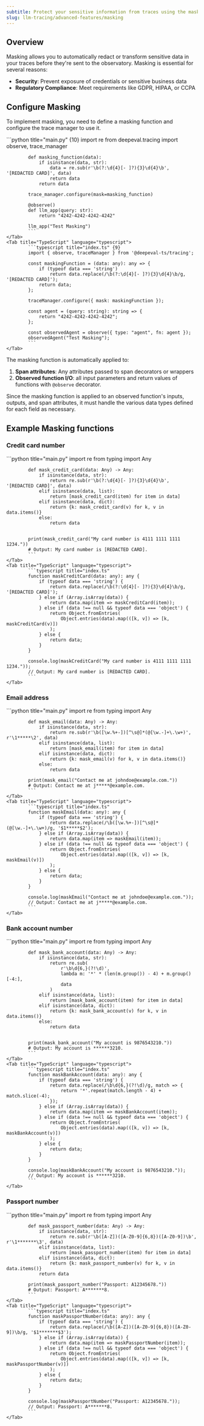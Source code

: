 ```yaml
---
subtitle: Protect your sensitive information from traces using the masking feature
slug: llm-tracing/advanced-features/masking
---
```


## Overview

Masking allows you to automatically redact or transform sensitive data in your traces before they're sent to the observatory. Masking is essential for several reasons:

- **Security**: Prevent exposure of credentials or sensitive business data
- **Regulatory Compliance**: Meet requirements like GDPR, HIPAA, or CCPA

## Configure Masking

To implement masking, you need to define a masking function and configure the trace manager to use it.

<Tabs>
    <Tab title="Python" language="python">
            ```python title="main.py" {10}
            import re
            from deepeval.tracing import observe, trace_manager
            
            def masking_function(data):
                if isinstance(data, str):
                    data = re.sub(r'\b(?:\d{4}[- ]?){3}\d{4}\b', '[REDACTED CARD]', data)
                    return data
                return data
            
            trace_manager.configure(mask=masking_function)
            
            @observe()
            def llm_app(query: str):
                return "4242-4242-4242-4242"
            
            llm_app("Test Masking")
            ```
    </Tab>
    <Tab title="TypeScript" language="typescript">
            ```typescript title="index.ts" {9}
            import { observe, traceManager } from '@deepeval-ts/tracing';

            const maskingFunction = (data: any): any => {
                if (typeof data === 'string')
                    return data.replace(/\b(?:\d{4}[- ]?){3}\d{4}\b/g, '[REDACTED CARD]');
                return data;
            };

            traceManager.configure({ mask: maskingFunction });

            const agent = (query: string): string => {
                return "4242-4242-4242-4242";
            };

            const observedAgent = observe({ type: "agent", fn: agent });
            observedAgent("Test Masking");
            ```
    </Tab>

</Tabs>

The masking function is automatically applied to:

1. **Span attributes**: Any attributes passed to span decorators or wrappers
2. **Observed function I/O**: all input parameters and return values of functions with `@observe` decorator.

<Note>
Since the masking function is applied to an observed function's inputs, outputs, and span attributes, it must handle the various data types defined for each field as necessary.
</Note>

## Example Masking functions

### Credit card number

<Tabs>
    <Tab title="Python" language="python">
            ```python title="main.py"
            import re
            from typing import Any
            
            def mask_credit_card(data: Any) -> Any:
                if isinstance(data, str):
                    return re.sub(r'\b(?:\d{4}[- ]?){3}\d{4}\b', '[REDACTED CARD]', data)
                elif isinstance(data, list):
                    return [mask_credit_card(item) for item in data]
                elif isinstance(data, dict):
                    return {k: mask_credit_card(v) for k, v in data.items()}
                else:
                    return data
            
            
            print(mask_credit_card("My card number is 4111 1111 1111 1234."))
            # Output: My card number is [REDACTED CARD].
            ```
    </Tab>
    <Tab title="TypeScript" language="typescript">
            ```typescript title="index.ts"
            function maskCreditCard(data: any): any {
                if (typeof data === 'string') {
                    return data.replace(/\b(?:\d{4}[- ]?){3}\d{4}\b/g, '[REDACTED CARD]');
                } else if (Array.isArray(data)) {
                    return data.map(item => maskCreditCard(item));
                } else if (data !== null && typeof data === 'object') {
                    return Object.fromEntries(
                        Object.entries(data).map(([k, v]) => [k, maskCreditCard(v)])
                    );
                } else {
                    return data;
                }
            }
            
            console.log(maskCreditCard("My card number is 4111 1111 1111 1234."));
            // Output: My card number is [REDACTED CARD].
            ```
    </Tab>
</Tabs>

### Email address

<Tabs>
    <Tab title="Python" language="python">
            ```python title="main.py"
            import re
            from typing import Any
            
            def mask_email(data: Any) -> Any:
                if isinstance(data, str):
                    return re.sub(r'\b([\w.%+-])[^\s@]*(@[\w.-]+\.\w+)', r'\1*****\2', data)
                elif isinstance(data, list):
                    return [mask_email(item) for item in data]
                elif isinstance(data, dict):
                    return {k: mask_email(v) for k, v in data.items()}
                else:
                    return data
            
            print(mask_email("Contact me at johndoe@example.com."))
            # Output: Contact me at j*****@example.com.
            ```
    </Tab>
    <Tab title="TypeScript" language="typescript">
            ```typescript title="index.ts"
            function maskEmail(data: any): any {
                if (typeof data === 'string') {
                    return data.replace(/\b([\w.%+-])[^\s@]*(@[\w.-]+\.\w+)/g, '$1*****$2');
                } else if (Array.isArray(data)) {
                    return data.map(item => maskEmail(item));
                } else if (data !== null && typeof data === 'object') {
                    return Object.fromEntries(
                        Object.entries(data).map(([k, v]) => [k, maskEmail(v)])
                    );
                } else {
                    return data;
                }
            }
            
            console.log(maskEmail("Contact me at johndoe@example.com."));
            // Output: Contact me at j*****@example.com.
            ```
    </Tab>
</Tabs>

### Bank account number

<Tabs>
    <Tab title="Python" language="python">
            ```python title="main.py"
            import re
            from typing import Any
            
            def mask_bank_account(data: Any) -> Any:
                if isinstance(data, str):
                    return re.sub(
                        r'\b\d{6,}(?!\d)',
                        lambda m: '*' * (len(m.group()) - 4) + m.group()[-4:],
                        data
                    )
                elif isinstance(data, list):
                    return [mask_bank_account(item) for item in data]
                elif isinstance(data, dict):
                    return {k: mask_bank_account(v) for k, v in data.items()}
                else:
                    return data
            
            
            print(mask_bank_account("My account is 9876543210."))
            # Output: My account is ******3210.
            ```
    </Tab>
    <Tab title="TypeScript" language="typescript">
            ```typescript title="index.ts"
            function maskBankAccount(data: any): any {
                if (typeof data === 'string') {
                    return data.replace(/\b\d{6,}(?!\d)/g, match => {
                        return '*'.repeat(match.length - 4) + match.slice(-4);
                    });
                } else if (Array.isArray(data)) {
                    return data.map(item => maskBankAccount(item));
                } else if (data !== null && typeof data === 'object') {
                    return Object.fromEntries(
                        Object.entries(data).map(([k, v]) => [k, maskBankAccount(v)])
                    );
                } else {
                    return data;
                }
            }
            
            console.log(maskBankAccount("My account is 9876543210."));
            // Output: My account is ******3210.
            ```
    </Tab>
</Tabs>

### Passport number

<Tabs>
    <Tab title="Python" language="python">
            ```python title="main.py"
            import re
            from typing import Any
            
            def mask_passport_number(data: Any) -> Any:
                if isinstance(data, str):
                    return re.sub(r'\b([A-Z])([A-Z0-9]{6,8})([A-Z0-9])\b', r'\1*******\3', data)
                elif isinstance(data, list):
                    return [mask_passport_number(item) for item in data]
                elif isinstance(data, dict):
                    return {k: mask_passport_number(v) for k, v in data.items()}
                return data
            
            print(mask_passport_number("Passport: A12345678."))
            # Output: Passport: A*******8.
            ```
    </Tab>
    <Tab title="TypeScript" language="typescript">
            ```typescript title="index.ts"
            function maskPassportNumber(data: any): any {
                if (typeof data === 'string') {
                    return data.replace(/\b([A-Z])([A-Z0-9]{6,8})([A-Z0-9])\b/g, '$1*******$3');
                } else if (Array.isArray(data)) {
                    return data.map(item => maskPassportNumber(item));
                } else if (data !== null && typeof data === 'object') {
                    return Object.fromEntries(
                        Object.entries(data).map(([k, v]) => [k, maskPassportNumber(v)])
                    );
                } else {
                    return data;
                }
            }
            
            console.log(maskPassportNumber("Passport: A12345678."));
            // Output: Passport: A*******8.
            ```
    </Tab>
</Tabs>

